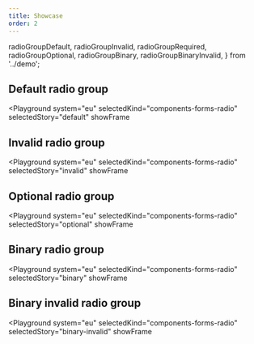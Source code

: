 ```yaml
---
title: Showcase
order: 2
---
```


  radioGroupDefault,
  radioGroupInvalid,
  radioGroupRequired,
  radioGroupOptional,
  radioGroupBinary,
  radioGroupBinaryInvalid,
} from '../demo';

## Default radio group

<Playground
  system="eu"
  selectedKind="components-forms-radio"
  selectedStory="default"
  showFrame
>
  <Html markup={radioGroupDefault} />
</Playground>

## Invalid radio group

<Playground
  system="eu"
  selectedKind="components-forms-radio"
  selectedStory="invalid"
  showFrame
>
  <Html markup={radioGroupInvalid} />
</Playground>

## Optional radio group

<Playground
  system="eu"
  selectedKind="components-forms-radio"
  selectedStory="optional"
  showFrame
>
  <Html markup={radioGroupOptional} />
</Playground>

## Binary radio group

<Playground
  system="eu"
  selectedKind="components-forms-radio"
  selectedStory="binary"
  showFrame
>
  <Html markup={radioGroupBinary} />
</Playground>

## Binary invalid radio group

<Playground
  system="eu"
  selectedKind="components-forms-radio"
  selectedStory="binary-invalid"
  showFrame
>
  <Html markup={radioGroupBinaryInvalid} />
</Playground>
